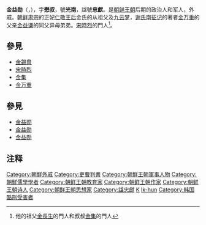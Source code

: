 {{Infobox Korean name
|hangul=김익훈
|hanja=金益勳
|rr=Gim Ikhun
|mr=Kim Ikhun
|hangulja=무숙
|hanjaja=懋叔
|rrja=Musuk
|mrja=Musuk
|hangulho=광남
|hanjaho=光南
|rrho=Gwangnam
|mrho=Kwangnam
|tablewidth=265
|color=lavender
}}
'''金益勋'''（{{lang-ko|'''김익훈'''}}，{{bd|1619年||1689年|3月11日|catIdx=Kim, Ik-hun}}），字'''懋叔'''，號'''光南'''，諡號'''忠獻'''。是[[朝鲜王朝|朝鲜王朝]]后期的政治人和军人，外戚。[[朝鲜肃宗|朝鲜肃宗]]的正妃[[仁敬王后|仁敬王后]]金氏的从祖父及[[九云梦|九云梦]]，[[谢氏南征记|谢氏南征记]]的著者[[金万重|金万重]]的父亲[[金益谦|金益谦]]的同父异母弟弟。[[宋時烈|宋時烈]]的門人<ref>他的祖父[[金長生|金長生]]的門人和叔叔[[金集|金集]]的門人</ref>。

== 參見 ==
* [[金錫冑|金錫冑]]
* [[宋時烈|宋時烈]]
* [[金集|金集]]
* [[金万重|金万重]]

== 參見 ==
* [http://terms.naver.com/entry.nhn?docId=553186 金益勋] {{Wayback|url=http://terms.naver.com/entry.nhn?docId=553186 |date=20190701075917 }} {{ko}}
* [http://100.naver.com/100.nhn?docid=32011 金益勋] {{Wayback|url=http://100.naver.com/100.nhn?docid=32011 |date=20190701075917 }} {{ko}}
* [http://terms.naver.com/entry.nhn?docId=878337 金益勋] {{Wayback|url=http://terms.naver.com/entry.nhn?docId=878337 |date=20190701075917 }} {{ko}}

==注释==
{{Reflist}}

{{DEFAULTSORT:Kim, Ik-hun}}
[[Category:朝鮮外戚|Category:朝鮮外戚]]
[[Category:吏曹判書|Category:吏曹判書]]
[[Category:朝鮮王朝軍事人物|Category:朝鮮王朝軍事人物]]
[[Category:朝鮮儒學學者|Category:朝鮮儒學學者]]
[[Category:朝鲜王朝教育家|Category:朝鲜王朝教育家]]
[[Category:朝鲜王朝作家|Category:朝鲜王朝作家]]
[[Category:朝鲜王朝诗人|Category:朝鲜王朝诗人]]
[[Category:朝鲜王朝思想家|Category:朝鲜王朝思想家]]
[[Category:諡忠獻|Category:諡忠獻]]
[[Category:忠清南道出身人物|K]]
[[Category:金姓|Ik-hun]]
[[Category:韩国酷刑受害者|Category:韩国酷刑受害者]]


{{korea-bio-stub}}